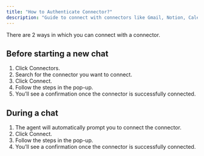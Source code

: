 ```yaml
---
title: "How to Authenticate Connector?"
description: "Guide to connect with connectors like Gmail, Notion, Calendar, Airtable, Google docs, Google sheets etc."
---
```


There are 2 ways in which you can connect with a connector.

## Before starting a new chat

1. Click Connectors.
2. Search for the connector you want to connect.
3. Click Connect.
4. Follow the steps in the pop-up.
5. You’ll see a confirmation once the connector is successfully connected.

## During a chat

1. The agent will automatically prompt you to connect the connector.
2. Click Connect.
3. Follow the steps in the pop-up.
4. You’ll see a confirmation once the connector is successfully connected.